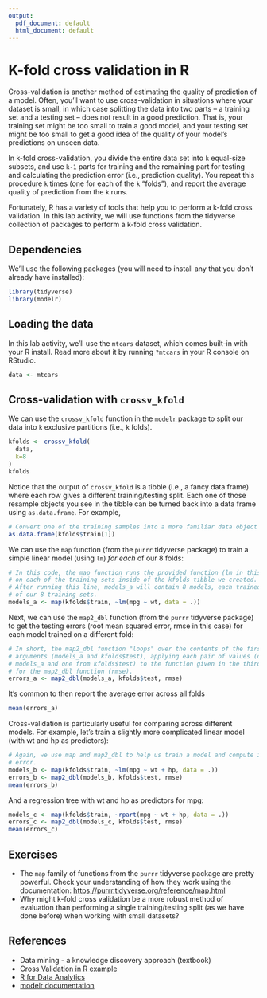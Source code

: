 ```yaml
---
output:
  pdf_document: default
  html_document: default
---
```


# K-fold cross validation in R

Cross-validation is another method of estimating the quality of prediction of a model.
Often, you'll want to use cross-validation in situations where your dataset is small,
in which case splitting the data into two parts -- a training set and a testing set -- does not result in a good prediction.
That is, your training set might be too small to train a good model, and your testing set might be too small to get a good idea of the quality of your model's predictions on unseen data.

In k-fold cross-validation, you divide the entire data set into `k` equal-size subsets, and use `k-1` parts for training and the remaining part for testing and calculating the prediction error (i.e., prediction quality).
You repeat this procedure `k` times (one for each of the `k` "folds"), and report the average quality of prediction from the `k` runs.

Fortunately, R has a variety of tools that help you to perform a k-fold cross validation.
In this lab activity, we will use functions from the tidyverse collection of packages to perform a k-fold cross validation.

## Dependencies

We'll use the following packages (you will need to install any that you don't already have installed):

```r
library(tidyverse)
library(modelr)
```


## Loading the data

In this lab activity, we'll use the `mtcars` dataset, which comes built-in with your R install.
Read more about it by running `?mtcars` in your R console on RStudio.

```r
data <- mtcars
```

## Cross-validation with `crossv_kfold`

We can use the `crossv_kfold` function in the [`modelr` package](https://modelr.tidyverse.org/reference/crossv_mc.html) to split our data into `k` exclusive partitions (i.e., `k` folds).

```r
kfolds <- crossv_kfold(
  data,
  k=8
)
kfolds
```

Notice that the output of `crossv_kfold` is a tibble (i.e., a fancy data frame) where each row gives a different training/testing split.
Each one of those resample objects you see in the tibble can be turned back into a data frame using `as.data.frame`.
For example,

```r
# Convert one of the training samples into a more familiar data object
as.data.frame(kfolds$train[1])
```

We can use the `map` function (from the `purrr` tidyverse package) to train a simple linear model (using `lm`) _for each_ of our 8 folds:

```r
# In this code, the map function runs the provided function (lm in this case)
# on each of the training sets inside of the kfolds tibble we created.
# After running this line, models_a will contain 8 models, each trained on one
# of our 8 training sets.
models_a <- map(kfolds$train, ~lm(mpg ~ wt, data = .))
```

Next, we can use the `map2_dbl` function (from the `purrr` tidyverse package) to get the testing errors (root mean squared error, rmse in this case) for each model trained on a different fold:
```r
# In short, the map2_dbl function "loops" over the contents of the first two
# arguments (models_a and kfolds$test), applying each pair of values (one from
# models_a and one from kfolds$test) to the function given in the third argument
# for the map2_dbl function (rmse).
errors_a <- map2_dbl(models_a, kfolds$test, rmse)
```

It's common to then report the average error across all folds

```r
mean(errors_a)
```

Cross-validation is particularly useful for comparing across different models.
For example, let's train a slightly more complicated linear model (with wt and hp as predictors):

```r
# Again, we use map and map2_dbl to help us train a model and compute its test
# error.
models_b <- map(kfolds$train, ~lm(mpg ~ wt + hp, data = .))
errors_b <- map2_dbl(models_b, kfolds$test, rmse)
mean(errors_b)
```

And a regression tree with wt and hp as predictors for mpg:

```r
models_c <- map(kfolds$train, ~rpart(mpg ~ wt + hp, data = .))
errors_c <- map2_dbl(models_c, kfolds$test, rmse)
mean(errors_c)
```

## Exercises

- The `map` family of functions from the `purrr` tidyverse package are pretty powerful.
  Check your understanding of how they work using the documentation: <https://purrr.tidyverse.org/reference/map.html>
- Why might k-fold cross validation be a more robust method of evaluation than performing a single training/testing split (as we have done before) when working with small datasets?

## References

- Data mining - a knowledge discovery approach (textbook)
- [Cross Validation in R example](https://www.r-bloggers.com/2021/10/cross-validation-in-r-with-example-2/)
- [R for Data Analytics](https://rforanalytics.com/)
- [modelr documentation](https://modelr.tidyverse.org/)